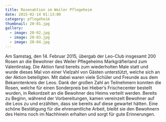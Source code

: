 ```yaml
---
title: Rosenaktion im Weiler Pflegeheim
date: 2015-02-14 01:13:00
category: pflegeheim
thumbnail: 20-01.jpg
gallery:
  - image: 20-02.jpg
  - image: 20-03.jpg
  - image: 20-04.jpg
---
```


Am Samstag, den 14. Februar 2015, übergab der Leo-Club insgesamt 200 Rosen an die Bewohner des Weiler Pflegeheims Markgräflerland zum Valentinstag. Die Aktion fand bereits zum wiederholten Male statt und wurde dieses Mal von einer Vielzahl von Gästen unterstützt, welche sich an der Aktion beteiligten. Mit dabei waren viele Schüler und Freunde aus dem Bekanntenkreis der Leos. Dank der großen Zahl an Teilnehmern konnten die Rosen, welche für einen Sonderpreis bei Hieber’s Frischecenter bestellt wurden, in Rekordzeit an die Bewohner des Heims verteilt werden. Bereits zu Beginn, während der Vorbereitungen, kamen vereinzelt Bewohner auf die Leos zu und erzählten, dass sie bereits auf diese gewartet hätten. Eine schöne Bestätigung für die ehrenamtliche Arbeit, bleibt sie den Bewohnern des Heims noch im Nachhinein erhalten und sorgt für gute Erinnerungen.
